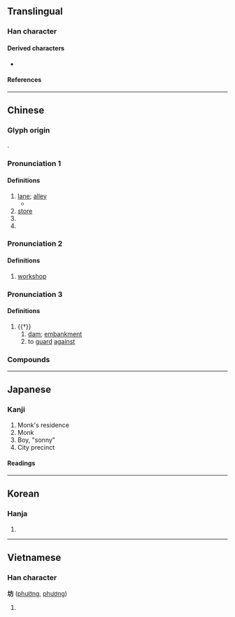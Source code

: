 {{character info/new}}
==Translingual==
{{stroke order|strokes=7}}
===Han character===
{{Han char|rn=32|rad=土|as=04|sn=7|four=40127|canj=GYHS|ids=⿰土方}}

====Derived characters====
* {{l|mul|[[𠩝]]}}

====References====
{{Han ref|kx=0225.070|dkj=04924|dj=0459.270|hdz=10427.010|uh=574A}}

----

==Chinese==
{{zh-forms}}

===Glyph origin===
{{Han etym}}
{{Han compound|土|方|ls=psc|c1=s|c2=p|t1=earth}}.

===Pronunciation 1===
{{zh-pron
|m=fāng
|c=fong1
|mn=xm,qz,tw:hng/hong/ml:hóng
|mn_note=hng - vernacular; hong, hóng - literary
|mn-t=huang1/huang2
|mc=2
|oc=n,1
|cat=n,pn
}}

====Definitions====
{{zh-hanzi}}

# [[lane]]; [[alley]]
#* {{zh-x|^牛-巷-坊|Niuxiangfang {{gloss|alley in Futian District, [[Shenzhen]]}}}}
# [[store]]
# {{w|paifang}}
# {{surname|lang=zh}}

===Pronunciation 2===
{{zh-pron
|m=fáng,fāng,1nb=Mainland,2nb=Taiwan
|c=fong1
|mn=xm,qz,tw:hng/hong
|mn_note=hng - vernacular; hong - literary
|mn-t=huang2
|cat=n
}}

====Definitions====
{{zh-hanzi}}

# [[workshop]]

===Pronunciation 3===
{{zh-pron
|m=fáng
|c=fong4
|mc=1
|oc=y,2
|cat=n,v
}}

====Definitions====
{{zh-hanzi}}

# {{†}} {{zh-alt-form|防|tr=-}}
## [[dam]]; [[embankment]]
## to [[guard]] [[against]]

===Compounds===
{{zh-der|安濟坊|劇坊|建坊|冶坊|坊佐|坊市|寶坊|宮坊|坊本|坊門|坊隅|坊間|工作坊|坊廂|坊子|坊記|坊牌|坊曲|哺坊|坊刻本|平康坊|兌坊|作坊|伎坊|油坊|水作坊|書坊|槽坊|教坊司|本因坊|櫃坊賭局|教坊|池坊流|碾坊|教坊記|牌坊|當坊土地|焗坊|磨坊|染坊|開坊|紺坊|老街坊|節婦坊|粉坊|茶坊|麵坊|街坊鄰居|紙坊|貞節牌坊|街里街坊|蕃坊|茗坊|門坊|雞坊|糟坊|醬坊|街坊|酒坊|街坊鄰舍|東馬坊}}

----

==Japanese==
{{ja-see-also|-坊}}

===Kanji===
{{ja-kanji|grade=c|rs=土04}}

# Monk's residence
# Monk
# Boy, "sonny"
# City precinct

====Readings====
{{ja-readings
|goon=ぼう<ばう
|kanon=ほう<はう
|kanyoon=ぼっ
|kun=
}}

{{attn|ja|kun also まち, へや, てら?}}

----

==Korean==

===Hanja===
{{ko-hanja|hangeul=[[방]]|rv=bang|mr=pang}}

# {{defn|lang=ko|sort=土04}}

----

==Vietnamese==

===Han character===
'''坊''' ([[phường]], [[phương]])

# {{han tu form of|[[phường]]|ward}}